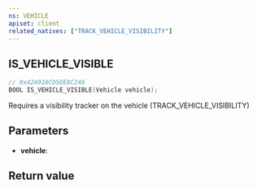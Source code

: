 ```yaml
---
ns: VEHICLE
apiset: client
related_natives: ["TRACK_VEHICLE_VISIBILITY"]
---
```

## IS_VEHICLE_VISIBLE

```c
// 0x424910CD5DE8C246
BOOL IS_VEHICLE_VISIBLE(Vehicle vehicle);
```

Requires a visibility tracker on the vehicle (TRACK_VEHICLE_VISIBILITY)

## Parameters
* **vehicle**:

## Return value